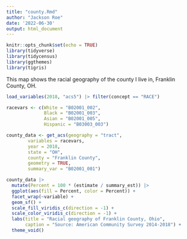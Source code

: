 ```yaml
---
title: "county.Rmd"
author: "Jackson Roe"
date: '2022-06-30'
output: html_document
---
```


```r
knitr::opts_chunk$set(echo = TRUE)
library(tidyverse)
library(tidycensus)
library(ggthemes)
library(tigris)
```
This map shows the racial geography of the county I live in, Franklin County, OH. 
```r
load_variables(2018, "acs5") |> filter(concept == "RACE")

racevars <- c(White = "B02001_002", 
              Black = "B02001_003", 
              Asian = "B02001_005",
              Hispanic = "B03003_003")

county_data <- get_acs(geography = "tract",
        variables = racevars, 
        year = 2018,
        state = "OH",
        county = "Franklin County",
        geometry = TRUE,
        summary_var = "B02001_001")

county_data |> 
  mutate(Percent = 100 * (estimate / summary_est)) |> 
  ggplot(aes(fill = Percent, color = Percent)) + 
  facet_wrap(~variable) +
  geom_sf() + 
  scale_fill_viridis_c(direction = -1) + 
  scale_color_viridis_c(direction = -1) + 
  labs(title = "Racial geography of Franklin County, Ohio",
       caption = "Source: American Community Survey 2014-2018") +
  theme_void()
```




